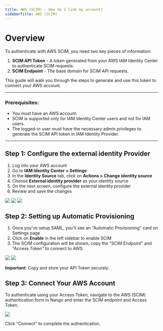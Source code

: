 ```yaml
---
title: AWS (SCIM) - How do I link my account?
sidebarTitle: AWS (SCIM)
---
```


# Overview

To authenticate with AWS SCIM, you need two key pieces of information:
1. **SCIM API Token** - A token generated from your AWS IAM Identity Center to authenticate SCIM requests.
2. **SCIM Endpoint** - The base domain for SCIM API requests.

This guide will walk you through the steps to generate and use this token to connect your AWS account.

---

### Prerequisites:

- You must have an AWS account.
- SCIM is supported only for IAM Identity Center users and not for IAM users.
- The logged-in user must have the necessary admin privileges to generate the SCIM API token in IAM Identity Provider.

---

## Step 1: Configure the external identity Provider

1. Log into your AWS account
2. Go to **IAM Identity Center > Settings**
3. In the **Identity Source** tab, click on **Actions > Change identity source**
4. Choose **External identity provider** as your identity source
5. On the next screen, configure the external identity provider
6. Review and save the changes

<img src="/integrations/all/aws-scim/change-idp.png" />
<img src="/integrations/all/aws-scim/choose-idp.png" />
<img src="/integrations/all/aws-scim/configure-idp.png" />


## Step 2: Setting up Automatic Provisioning

1. Once you've setup SAML, you'll see an "Automatic Provisioning" card on Settings page
3. Click on **Enable** in the left sidebar to enable SCIM
5. The SCIM configuration will be shown, copy the "SCIM Endpoint" and "Access Token" to connect to AWS.

<img src="/integrations/all/aws-scim/enable-automatic-provisioning.png" />
<img src="/integrations/all/aws-scim/setup-scim.png" />

**Important**: Copy and store your API Token securely.

## Step 3: Connect Your AWS Account

To authenticate using your Access Token, navigate to the AWS (SCIM) authentication form in Nango and enter the SCIM endpoint and Access Token.

<img src="/integrations/all/aws-scim/form.png" />

Click "Connect" to complete the authentication.
